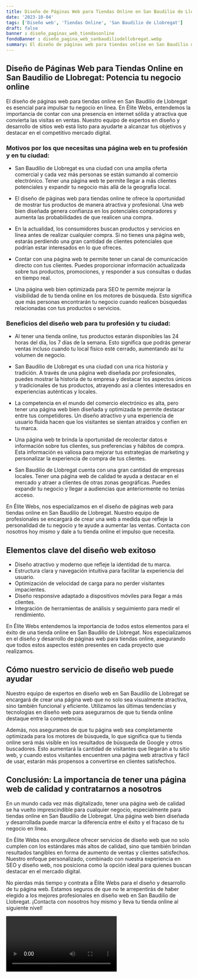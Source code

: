 ```yaml
---
title: Diseño de Páginas Web para Tiendas Online en San Baudilio de Llobregat
date: '2023-10-04'
tags: ['Diseño web', 'Tiendas Online', 'San Baudilio de Llobregat']
draft: false
banner : diseño_paginas_web_tiendasonline
fondoBanner : diseño_pagina_web_sanbaudiliodellobregat.webp
summary: El diseño de páginas web para tiendas online en San Baudilio de Llobregat es esencial para impulsar tu negocio en línea. En Élite Webs, entendemos la importancia de contar con una presencia en internet sólida y atractiva que convierta las visitas en ventas. Nuestro equipo de expertos en diseño y desarrollo de sitios web está listo para ayudarte a alcanzar tus objetivos y destacar en el competitivo mercado digital.
---
```


## Diseño de Páginas Web para Tiendas Online en San Baudilio de Llobregat: Potencia tu negocio online

El diseño de páginas web para tiendas online en San Baudilio de Llobregat es esencial para impulsar tu negocio en línea. En Élite Webs, entendemos la importancia de contar con una presencia en internet sólida y atractiva que convierta las visitas en ventas. Nuestro equipo de expertos en diseño y desarrollo de sitios web está listo para ayudarte a alcanzar tus objetivos y destacar en el competitivo mercado digital.

### Motivos por los que necesitas una página web en tu profesión y en tu ciudad:

- San Baudilio de Llobregat es una ciudad con una amplia oferta comercial y cada vez más personas se están sumando al comercio electrónico. Tener una página web te permite llegar a más clientes potenciales y expandir tu negocio más allá de la geografía local.

- El diseño de páginas web para tiendas online te ofrece la oportunidad de mostrar tus productos de manera atractiva y profesional. Una web bien diseñada genera confianza en los potenciales compradores y aumenta las probabilidades de que realicen una compra.

- En la actualidad, los consumidores buscan productos y servicios en línea antes de realizar cualquier compra. Si no tienes una página web, estarás perdiendo una gran cantidad de clientes potenciales que podrían estar interesados en lo que ofreces.

- Contar con una página web te permite tener un canal de comunicación directo con tus clientes. Puedes proporcionar información actualizada sobre tus productos, promociones, y responder a sus consultas o dudas en tiempo real.

- Una página web bien optimizada para SEO te permite mejorar la visibilidad de tu tienda online en los motores de búsqueda. Esto significa que más personas encontrarán tu negocio cuando realicen búsquedas relacionadas con tus productos o servicios.

### Beneficios del diseño web para tu profesión y tu ciudad:

- Al tener una tienda online, tus productos estarán disponibles las 24 horas del día, los 7 días de la semana. Esto significa que podrás generar ventas incluso cuando tu local físico esté cerrado, aumentando así tu volumen de negocio.

- San Baudilio de Llobregat es una ciudad con una rica historia y tradición. A través de una página web diseñada por profesionales, puedes mostrar la historia de tu empresa y destacar los aspectos únicos y tradicionales de tus productos, atrayendo así a clientes interesados en experiencias auténticas y locales.

- La competencia en el mundo del comercio electrónico es alta, pero tener una página web bien diseñada y optimizada te permite destacar entre tus competidores. Un diseño atractivo y una experiencia de usuario fluida hacen que los visitantes se sientan atraídos y confíen en tu marca.

- Una página web te brinda la oportunidad de recolectar datos e información sobre tus clientes, sus preferencias y hábitos de compra. Esta información es valiosa para mejorar tus estrategias de marketing y personalizar la experiencia de compra de tus clientes.

- San Baudilio de Llobregat cuenta con una gran cantidad de empresas locales. Tener una página web de calidad te ayuda a destacar en el mercado y atraer a clientes de otras zonas geográficas. Puedes expandir tu negocio y llegar a audiencias que anteriormente no tenías acceso.

En Élite Webs, nos especializamos en el diseño de páginas web para tiendas online en San Baudilio de Llobregat. Nuestro equipo de profesionales se encargará de crear una web a medida que refleje la personalidad de tu negocio y te ayude a aumentar las ventas. Contacta con nosotros hoy mismo y dale a tu tienda online el impulso que necesita.

<GifSeo />

<Cta />

## Elementos clave del diseño web exitoso

- Diseño atractivo y moderno que refleje la identidad de tu marca.
- Estructura clara y navegación intuitiva para facilitar la experiencia del usuario.
- Optimización de velocidad de carga para no perder visitantes impacientes.
- Diseño responsive adaptado a dispositivos móviles para llegar a más clientes.
- Integración de herramientas de análisis y seguimiento para medir el rendimiento.

En Élite Webs entendemos la importancia de todos estos elementos para el éxito de una tienda online en San Baudilio de Llobregat. Nos especializamos en el diseño y desarrollo de páginas web para tiendas online, asegurando que todos estos aspectos estén presentes en cada proyecto que realizamos.

## Cómo nuestro servicio de diseño web puede ayudar

Nuestro equipo de expertos en diseño web en San Baudilio de Llobregat se encargará de crear una página web que no solo sea visualmente atractiva, sino también funcional y eficiente. Utilizamos las últimas tendencias y tecnologías en diseño web para asegurarnos de que tu tienda online destaque entre la competencia.

Además, nos aseguramos de que tu página web sea completamente optimizada para los motores de búsqueda, lo que significa que tu tienda online será más visible en los resultados de búsqueda de Google y otros buscadores. Esto aumentará la cantidad de visitantes que llegarán a tu sitio web, y cuando estos visitantes encuentren una página web atractiva y fácil de usar, estarán más propensos a convertirse en clientes satisfechos.

## Conclusión: La importancia de tener una página web de calidad y contratarnos a nosotros

En un mundo cada vez más digitalizado, tener una página web de calidad se ha vuelto imprescindible para cualquier negocio, especialmente para tiendas online en San Baudilio de Llobregat. Una página web bien diseñada y desarrollada puede marcar la diferencia entre el éxito y el fracaso de tu negocio en línea.

En Élite Webs nos enorgullece ofrecer servicios de diseño web que no solo cumplen con los estándares más altos de calidad, sino que también brindan resultados tangibles en forma de aumento de ventas y clientes satisfechos. Nuestro enfoque personalizado, combinado con nuestra experiencia en SEO y diseño web, nos posiciona como la opción ideal para quienes buscan destacar en el mercado digital.

No pierdas más tiempo y contrata a Élite Webs para el diseño y desarrollo de tu página web. Estamos seguros de que no te arrepentirás de haber elegido a los mejores profesionales en diseño web en San Baudilio de Llobregat. ¡Contacta con nosotros hoy mismo y lleva tu tienda online al siguiente nivel!

<Video />

<CtaBot job='Tiendas Online' city='San Baudilio de Llobregat'/>

<Gmaps query='San Baudilio de Llobregat+españa+maps' />